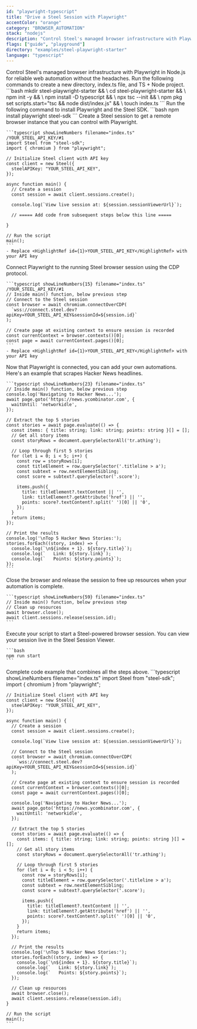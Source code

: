 ```yaml
---
id: "playwright-typescript"
title: "Drive a Steel Session with Playwright"
accentColor: "orange"
category: "BROWSER_AUTOMATION"
stack: "nodejs"
description: "Control Steel's managed browser infrastructure with Playwright in Node.js for reliable web automation without the headaches."
flags: ["guide", "playground"]
directory: "examples/steel-playwright-starter"
language: "typescript"
---
```


<Guide>
  <Intro skipLink="#full-code-example">
    Control Steel's managed browser infrastructure with Playwright in Node.js for reliable web automation without the headaches.
  </Intro>

  <Step number={1} title="Optional: Create a new directory & environment">
    Run the following commands to create a new directory, index.ts file, and TS + Node project.
    ```bash
    mkdir steel-playwright-starter && \
    cd steel-playwright-starter && \
    npm init -y && \
    npm install -D typescript && \
    npx tsc --init && \
    npm pkg set scripts.start="tsc && node dist/index.js" && \
    touch index.ts
    ```
  </Step>

  <Step number={2} title="Install Playwright and Steel SDK">
    Run the following command to install Playwright and the Steel SDK.
    ```bash
    npm install playwright steel-sdk
    ```
  </Step>

  <Step number={3} title="Start a Steel Session">
    Create a Steel session to get a remote browser instance that you can control with Playwright.

    ```typescript showLineNumbers filename="index.ts" /YOUR_STEEL_API_KEY/#1
    import Steel from "steel-sdk";
    import { chromium } from "playwright";

    // Initialize Steel client with API key
    const client = new Steel({
      steelAPIKey: "YOUR_STEEL_API_KEY",
    });

    async function main() {
      // Create a session
      const session = await client.sessions.create();
      
      console.log(`View live session at: ${session.sessionViewerUrl}`);
      
      // ===== Add code from subsequent steps below this line =====
      
    }

    // Run the script
    main();
    ```
    - Replace <HighlightRef id={1}>YOUR_STEEL_API_KEY</HighlightRef> with your API key
  </Step>

  <Step number={4} title="Connect Playwright to Your Session">
    Connect Playwright to the running Steel browser session using the CDP protocol.

    ```typescript showLineNumbers{15} filename="index.ts" /YOUR_STEEL_API_KEY/#1
    // Inside main() function, below previous step
    // Connect to the Steel session
    const browser = await chromium.connectOverCDP(
      `wss://connect.steel.dev?apiKey=YOUR_STEEL_API_KEY&sessionId=${session.id}`
    );

    // Create page at existing context to ensure session is recorded
    const currentContext = browser.contexts()[0];
    const page = await currentContext.pages()[0];
    ```
    - Replace <HighlightRef id={1}>YOUR_STEEL_API_KEY</HighlightRef> with your API key
  </Step>

  <Step number={5} title="Perform Browser Automation">
    Now that Playwright is connected, you can add your own automations. Here's an example that scrapes Hacker News headlines.

    ```typescript showLineNumbers{23} filename="index.ts"
    // Inside main() function, below previous step
    console.log('Navigating to Hacker News...');
    await page.goto('https://news.ycombinator.com', {
      waitUntil: 'networkidle',
    });

    // Extract the top 5 stories
    const stories = await page.evaluate(() => {
      const items: { title: string; link: string; points: string }[] = [];
      // Get all story items
      const storyRows = document.querySelectorAll('tr.athing');

      // Loop through first 5 stories
      for (let i = 0; i < 5; i++) {
        const row = storyRows[i];
        const titleElement = row.querySelector('.titleline > a');
        const subtext = row.nextElementSibling;
        const score = subtext?.querySelector('.score');

        items.push({
          title: titleElement?.textContent || '',
          link: titleElement?.getAttribute('href') || '',
          points: score?.textContent?.split(' ')[0] || '0',
        });
      }
      return items;
    });

    // Print the results
    console.log('\nTop 5 Hacker News Stories:');
    stories.forEach((story, index) => {
      console.log(`\n${index + 1}. ${story.title}`);
      console.log(`   Link: ${story.link}`);
      console.log(`   Points: ${story.points}`);
    });
    ```
  </Step>

  <Step number={6} title="Release the Session When Done">
    Close the browser and release the session to free up resources when your automation is complete.

    ```typescript showLineNumbers{59} filename="index.ts"
    // Inside main() function, below previous step
    // Clean up resources
    await browser.close();
    await client.sessions.release(session.id);
    ```
  </Step>

  <Step number={8} title="Run Your Script">
    Execute your script to start a Steel-powered browser session. You can view your session live in the Steel Session Viewer.

    ```bash
    npm run start
    ```
  </Step>

  <FullCodeExample id="full-code-example" title="Full Example">
    Complete code example that combines all the steps above.
    ```typescript showLineNumbers filename="index.ts"
    import Steel from "steel-sdk";
    import { chromium } from "playwright";

    // Initialize Steel client with API key
    const client = new Steel({
      steelAPIKey: "YOUR_STEEL_API_KEY",
    });

    async function main() {
      // Create a session
      const session = await client.sessions.create();
      
      console.log(`View live session at: ${session.sessionViewerUrl}`);
      
      // Connect to the Steel session
      const browser = await chromium.connectOverCDP(
        `wss://connect.steel.dev?apiKey=YOUR_STEEL_API_KEY&sessionId=${session.id}`
      );

      // Create page at existing context to ensure session is recorded
      const currentContext = browser.contexts()[0];
      const page = await currentContext.pages()[0];
    
      console.log('Navigating to Hacker News...');
      await page.goto('https://news.ycombinator.com', {
        waitUntil: 'networkidle',
      });

      // Extract the top 5 stories
      const stories = await page.evaluate(() => {
        const items: { title: string; link: string; points: string }[] = [];
        // Get all story items
        const storyRows = document.querySelectorAll('tr.athing');

        // Loop through first 5 stories
        for (let i = 0; i < 5; i++) {
          const row = storyRows[i];
          const titleElement = row.querySelector('.titleline > a');
          const subtext = row.nextElementSibling;
          const score = subtext?.querySelector('.score');

          items.push({
            title: titleElement?.textContent || '',
            link: titleElement?.getAttribute('href') || '',
            points: score?.textContent?.split(' ')[0] || '0',
          });
        }
        return items;
      });

      // Print the results
      console.log('\nTop 5 Hacker News Stories:');
      stories.forEach((story, index) => {
        console.log(`\n${index + 1}. ${story.title}`);
        console.log(`   Link: ${story.link}`);
        console.log(`   Points: ${story.points}`);
      });

      // Clean up resources
      await browser.close();
      await client.sessions.release(session.id);
    }

    // Run the script
    main();
    ```
  </FullCodeExample>
</Guide>